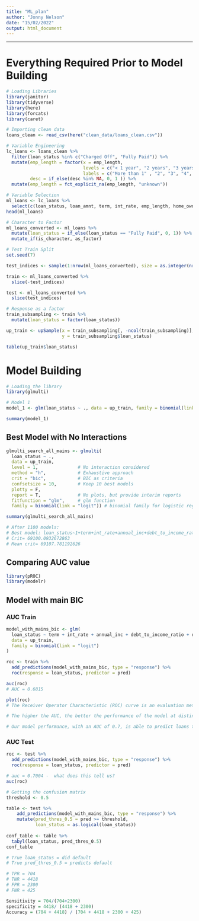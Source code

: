 ```yaml
---
title: "ML_plan"
author: "Jonny Nelson"
date: "15/02/2022"
output: html_document
---
```

--- 

# Everything Required Prior to Model Building

```r
# Loading Libraries 
library(janitor)
library(tidyverse)
library(here)
library(forcats)
library(caret)

# Importing clean data
loans_clean <- read_csv(here("clean_data/loans_clean.csv"))

# Variable Engineering
lc_loans <- loans_clean %>%
  filter(loan_status %in% c("Charged Off", "Fully Paid")) %>%
  mutate(emp_length = factor(x = emp_length,
                             levels = c("< 1 year", "2 years", "3 years", "4 years", "5 years", "6 years", "7 years", "8 years", "9 years", "10+ years"),
                             labels = c("More than 1" , "2", "3", "4", "5", "6", "7", "8", "9", "10 +")),
         desc = if_else(desc %in% NA, 0, 1 )) %>%
  mutate(emp_length = fct_explicit_na(emp_length, "unknown"))

# Variable Selection
ml_loans <- lc_loans %>%
  select(c(loan_status, loan_amnt, term, int_rate, emp_length, home_ownership, installment, annual_inc, verification_status, pymnt_plan, desc, purpose, debt_to_income_ratio, derog_pub_rec, mean_fico_scores, grade))
head(ml_loans)

# Character to Factor
ml_loans_converted <- ml_loans %>%
  mutate(loan_status = if_else(loan_status == "Fully Paid", 0, 1)) %>%
  mutate_if(is_character, as_factor)

# Test Train Split
set.seed(7)

test_indices <- sample(1:nrow(ml_loans_converted), size = as.integer(nrow(ml_loans_converted) * 0.2))

train <- ml_loans_converted %>%
  slice(-test_indices)

test <- ml_loans_converted %>%
  slice(test_indices)

# Response as a factor
train_subsampling <- train %>%
  mutate(loan_status = factor(loan_status))

up_train <- upSample(x = train_subsampling[, -ncol(train_subsampling)],
                     y = train_subsampling$loan_status) 

table(up_train$loan_status) 
```
# Model Building

```r
# Loading the library
library(glmulti)

# Model 1
model_1 <- glm(loan_status ~ ., data = up_train, family = binomial(link = "logit"))

summary(model_1)
```

## Best Model with No Interactions

```r
glmulti_search_all_mains <- glmulti(
  loan_status ~ ., 
  data = up_train,
  level = 1,               # No interaction considered
  method = "h",            # Exhaustive approach
  crit = "bic",            # BIC as criteria
  confsetsize = 10,        # Keep 10 best models
  plotty = F, 
  report = T,              # No plots, but provide interim reports
  fitfunction = "glm",     # glm function
  family = binomial(link = "logit")) # binomial family for logistic regression

summary(glmulti_search_all_mains)

# After 1100 models:
# Best model: loan_status~1+term+int_rate+annual_inc+debt_to_income_ratio+derog_pub_rec
# Crit= 69100.0932672863
# Mean crit= 69107.781192626
```

## Comparing AUC value

```r
library(pROC)
library(modelr)
```

## Model with main BIC

### AUC Train

```r
model_with_mains_bic <- glm(
  loan_status ~ term + int_rate + annual_inc + debt_to_income_ratio + derog_pub_rec,
  data = up_train,
  family = binomial(link = "logit")
)

roc <- train %>%
  add_predictions(model_with_mains_bic, type = "response") %>%
  roc(response = loan_status, predictor = pred)

auc(roc)
# AUC = 0.6815

plot(roc)
# The Receiver Operator Characteristic (ROC) curve is an evaluation metric for binary classification problems. It is a probability curve that plots the TPR against FPR at various threshold values and essentially separates the ‘signal’ from the ‘noise’. The Area Under the Curve (AUC) is the measure of the ability of a classifier to distinguish between classes and is used as a summary of the ROC curve.

# The higher the AUC, the better the performance of the model at distinguishing between the positive and negative classes.

# Our model performance, with an AUC of 0.7, is able to predict loans that will default with reasonable performance. It is only able to just about distinguish between True and False results.
```

### AUC Test

```r
roc <- test %>%
  add_predictions(model_with_mains_bic, type = "response") %>%
  roc(response = loan_status, predictor = pred)

# auc = 0.7004 -  what does this tell us?
auc(roc)

# Getting the confusion matrix
threshold <- 0.5

table <- test %>%
    add_predictions(model_with_mains_bic, type = "response") %>%
    mutate(pred_thres_0.5 = pred >= threshold,
           loan_status = as.logical(loan_status))
  
conf_table <- table %>%
  tabyl(loan_status, pred_thres_0.5)
conf_table

# True loan_status = did default
# True pred_thres_0.5 = predicts default

# TPR = 704
# TNR = 4418
# FPR = 2300
# FNR = 425

Sensitivity = 704/(704+2300) 
specificity = 4418/ (4418 + 2300)
Accuracy = (704 + 4418) / (704 + 4418 + 2300 + 425)
```

